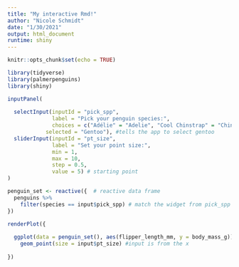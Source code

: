 ```yaml
---
title: "My interactive Rmd!"
author: "Nicole Schmidt"
date: "1/30/2021"
output: html_document
runtime: shiny
---
```


```r
knitr::opts_chunk$set(echo = TRUE)

library(tidyverse)
library(palmerpenguins)
library(shiny)

```

```r

inputPanel(
  
  selectInput(inputId = "pick_spp",
              label = "Pick your penguin species:",
              choices = c("Adélie" = "Adelie", "Cool Chinstrap" = "Chinstrap", "Gentoo"),#first name before = is the name
            selected = "Gentoo"), #tells the app to select gentoo
  sliderInput(inputId = "pt_size",
              label = "Set your point size:",
              min = 1,
              max = 10,
              step = 0.5,
              value = 5) # starting point 
)

penguin_set <- reactive({  # reactive data frame
  penguins %>% 
    filter(species == input$pick_spp) # match the widget from pick_spp
})    

renderPlot({ 
  
  ggplot(data = penguin_set(), aes(flipper_length_mm, y = body_mass_g))+
    geom_point(size = input$pt_size) #input is from the x
  
})

```

